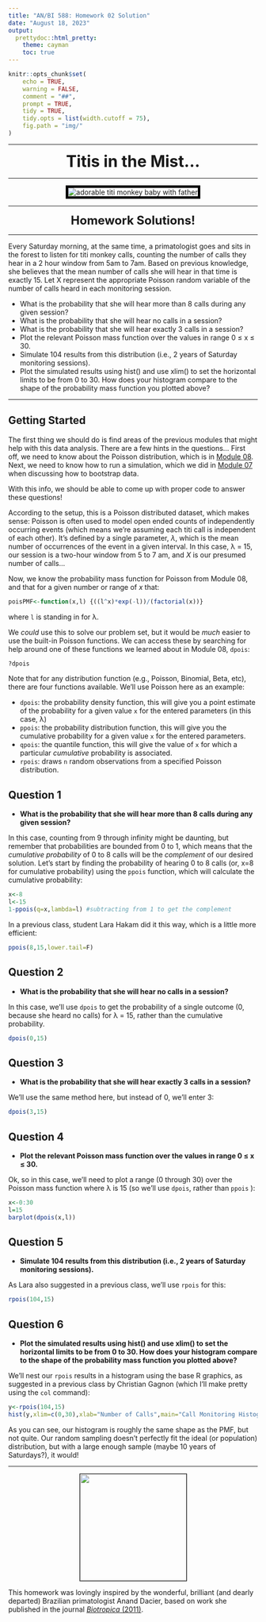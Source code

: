 ```yaml
---
title: "AN/BI 588: Homework 02 Solution"
date: "August 18, 2023"
output: 
  prettydoc::html_pretty:
    theme: cayman
    toc: true
---
```


```r
knitr::opts_chunk$set(
	echo = TRUE,
	warning = FALSE,
	comment = "##",
	prompt = TRUE,
	tidy = TRUE,
	tidy.opts = list(width.cutoff = 75),
	fig.path = "img/"
)
```

***

<center>

<font size="+3"><b>Titis in the Mist...</b></font>

</center>

***

<center><p><img src=https://www.zooborns.com/.a/6a010535647bf3970b0168e56d8d21970c-500wi style="border:5px solid black" alt="adorable titi monkey baby with father"></p></center>

***

<center>

<font size="+2"><b>Homework Solutions!</b></font>

</center>

***

Every Saturday morning, at the same time, a primatologist goes and sits in the forest to listen for titi monkey calls, counting the number of calls they hear in a 2 hour window from 5am to 7am. Based on previous knowledge, she believes that the mean number of calls she will hear in that time is exactly 15. Let X represent the appropriate Poisson random variable of the number of calls heard in each monitoring session.

- What is the probability that she will hear more than 8 calls during any given session?
- What is the probability that she will hear no calls in a session?
- What is the probability that she will hear exactly 3 calls in a session?
- Plot the relevant Poisson mass function over the values in range 0 ≤ x ≤ 30.
- Simulate 104 results from this distribution (i.e., 2 years of Saturday monitoring sessions).
- Plot the simulated results using hist() and use xlim() to set the horizontal limits to be from 0 to 30. How does your histogram compare to the shape of the probability mass function you plotted above?

***

## Getting Started

The first thing we should do is find areas of the previous modules that might help with this data analysis. There are a few hints in the questions... First off, we need to know about the Poisson distribution, which is in [Module 08](https://fuzzyatelin.github.io/bioanth-stats/module-08/module-08.html). Next, we need to know how to run a simulation, which we did in [Module 07](https://fuzzyatelin.github.io/bioanth-stats/module-07/module-07.html) when discussing how to bootstrap data.

With this info, we should be able to come up with proper code to answer these questions!

According to the setup, this is a Poisson distributed dataset, which makes sense: Poisson is often used to model open ended counts of independently occurring events (which means we're assuming each titi call is independent of each other). It's defined by a single parameter, *&lambda;*, which is the mean number of occurrences of the event in a given interval.  In this case, &lambda; = 15, our session is a two-hour window from 5 to 7 am, and *X* is our presumed number of calls...

Now, we know the probability mass function for Poisson from Module 08, and that for a given number or range of *x* that:
```r
poisPMF<-function(x,l) {((l^x)*exp(-l))/(factorial(x))}
```
where `l` is standing in for &lambda;. 

We *could* use this to solve our problem set, but it would be *much* easier to use the built-in Poisson functions. We can access these by searching for help around one of these functions we learned about in Module 08, `dpois`:
```r
?dpois
```

Note that for any distribution function (e.g., Poisson, Binomial, Beta, etc), there are four functions available. We'll use Poisson here as an example:

* `dpois`: the probability density function, this will give you a point estimate of the probability for a given value `x` for the entered parameters (in this case, &lambda;)
* `ppois`: the probability distribution function, this will give you the cumulative probability for a given value `x` for the entered parameters.
* `qpois`: the quantile function, this will give the value of `x` for which a particular *cumulative* probability is associated.
* `rpois`: draws `n` random observations from a specified Poisson distribution.

## Question 1

- **What is the probability that she will hear more than 8 calls during any given session?**

In this case, counting from 9 through infinity might be daunting, but remember that probabilities are bounded from 0 to 1, which means that the *cumulative probability* of 0 to 8 calls will be the *complement* of our desired solution. Let's start by finding the probability of hearing 0 to 8 calls (or, x=8 for cumulative probability) using the `ppois` function, which will calculate the cumulative probability:
```r
x<-8
l<-15
1-ppois(q=x,lambda=l) #subtracting from 1 to get the complement
```

In a previous class, student Lara Hakam did it this way, which is a little more efficient:
```r
ppois(8,15,lower.tail=F)
```

## Question 2

- **What is the probability that she will hear no calls in a session?**

In this case, we'll use `dpois` to get the probability of a single outcome (0, because she heard no calls) for &lambda; = 15, rather than the cumulative probability.

```r
dpois(0,15)
```

## Question 3

- **What is the probability that she will hear exactly 3 calls in a session?**

We'll use the same method here, but instead of 0, we'll enter 3:
```r
dpois(3,15)
```

## Question 4

- **Plot the relevant Poisson mass function over the values in range 0 ≤ x ≤ 30.**

Ok, so in this case, we'll need to plot a range (0 through 30) over the Poisson mass function where &lambda; is 15 (so we'll use `dpois`, rather than `ppois` ):

```r
x<-0:30
l=15
barplot(dpois(x,l))
```

## Question 5

- **Simulate 104 results from this distribution (i.e., 2 years of Saturday monitoring sessions).**

As Lara also suggested in a previous class, we'll use `rpois` for this:
```r
rpois(104,15)
```
## Question 6

- **Plot the simulated results using hist() and use xlim() to set the horizontal limits to be from 0 to 30. How does your histogram compare to the shape of the probability mass function you plotted above?**

We'll nest our `rpois` results in a histogram using the base R graphics, as suggested in a previous class by Christian Gagnon (which I'll make pretty using the `col` command):
```r
y<-rpois(104,15)
hist(y,xlim=c(0,30),xlab="Number of Calls",main="Call Monitoring Histogram",breaks=30,col="forestgreen")
```

As you can see, our histogram is roughly the same shape as the PMF, but not quite. Our random sampling doesn't perfectly fit the ideal (or population) distribution, but with a large enough sample (maybe 10 years of Saturdays?), it would!

***

<center><p><img style="border:1px solid black;" src="https://pbs.twimg.com/profile_images/3672905145/3065c656ada21d5a9baea96a2acd9565_400x400.jpeg" width="215" height="215"></p></center>

This homework was lovingly inspired by the wonderful, brilliant (and dearly departed) Brazilian primatologist Anand Dacier, based on work she published in the journal [*Biotropica* (2011)](https://www.jstor.org/stable/41057989?seq=1#metadata_info_tab_contents).
